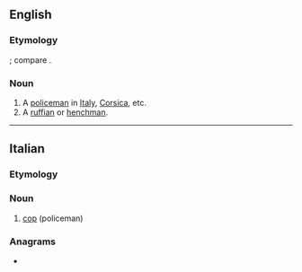 ==English==

===Etymology===
{{bor|en|it|sbirro}}; compare {{cog|fr|sbire}}.

===Noun===
{{en-noun|s|sbirri}}

# A [[policeman]] in [[Italy]], [[Corsica]], etc.
# A [[ruffian]] or [[henchman]].

----

==Italian==
===Etymology===
{{rfe|it|partially given in etymology for French [[sbire]]}}

===Noun===
{{it-noun|m}}

# [[cop]] (policeman)

===Anagrams===
* {{l|it|sborri}}